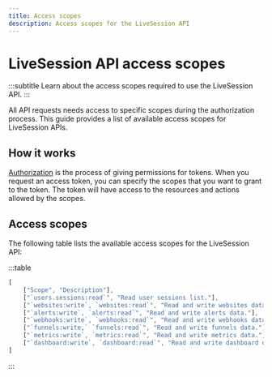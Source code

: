 ```yaml
---
title: Access scopes
description: Access scopes for the LiveSession API
---
```


# LiveSession API access scopes
:::subtitle
    Learn about the access scopes required to use the LiveSession API.
:::

All API requests needs access to specific scopes during the authorization process.
This guide provides a list of available access scopes for LiveSession APIs.

## How it works
[Authorization](https://en.wikipedia.org/wiki/Authorization) is the process of giving permissions for tokens.
When you request an access token, you can specify the scopes that you want to grant to the token.
The token will have access to the resources and actions allowed by the scopes.

## Access scopes
The following table lists the available access scopes for the LiveSession API:

:::table
```ts
[
    ["Scope", "Description"],
    ["`users.sessions:read`", "Read user sessions list."],
    ["`websites:write`, `websites:read`", "Read and write websites data."],
    ["`alerts:write`, `alerts:read`", "Read and write alerts data."],
    ["`webhooks:write`, `webhooks:read`", "Read and write webhooks data."],
    ["`funnels:write,` `funnels:read`", "Read and write funnels data."],
    ["`metrics:write`, `metrics:read`", "Read and write metrics data."],
    ["`dashboard:write`, `dashboard:read`", "Read and write dashboard data."]
]
```
:::

